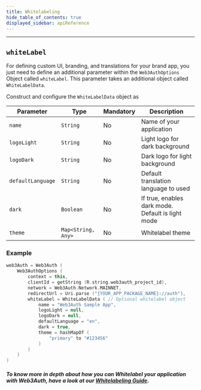 ```yaml
---
title: Whitelabeling
hide_table_of_contents: true
displayed_sidebar: apiReference
---
```


---


## `whiteLabel`

For defining custom UI, branding, and translations for your brand app, you just need to define an additional parameter within the `Web3AuthOptions`
Object called `whiteLabel`. This parameter takes an additional object called `WhiteLabelData`.

Construct and configure the `WhiteLabelData` object as

| Parameter         | Type               | Mandatory | Description                                       |
| ----------------- | ------------------ | --------- | ------------------------------------------------- |
| `name`            | `String`           | No        | Name of your application                          |
| `logoLight`       | `String`           | No        | Light logo for dark background                    |
| `logoDark`        | `String`           | No        | Dark logo for light background                    |
| `defaultLanguage` | `String`           | No        | Default translation language to used              |
| `dark`            | `Boolean`          | No        | If true, enables dark mode. Default is light mode |
| `theme`           | `Map<String, Any>` | No        | Whitelabel theme                                  |

### Example

```kotlin
web3Auth = Web3Auth (
    Web3AuthOptions (
        context = this,
        clientId = getString (R.string.web3auth_project_id),
        network = Web3Auth.Network.MAINNET,
        redirectUrl = Uri.parse ("{YOUR_APP_PACKAGE_NAME}://auth"),
        whiteLabel = WhiteLabelData ( // Optional whitelabel object
            name = "Web3Auth Sample App",
            logoLight = null,
            logoDark = null,
            defaultLanguage = "en",
            dark = true,
            theme = hashMapOf (
                "primary" to "#123456"
            )
        )
    )
)
```

##### To know more in depth about how you can Whitelabel your application with Web3Auth, have a look at our [Whitelabeling Guide](/whitelabeling).
